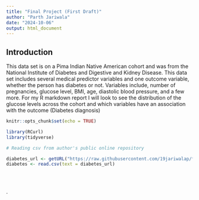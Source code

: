 ```yaml
---
title: "Final Project (First Draft)"
author: "Parth Jariwala"
date: "2024-10-06"
output: html_document
---
```

## Introduction

This data set is on a Pima Indian Native American cohort and was from the National Institute of Diabetes and Digestive and Kidney Disease. This data set includes several medical predictor variables and one outcome variable, whether the person has diabetes or not. Variables include, number of pregnancies, glucose level, BMI, age, diastolic blood pressure, and a few more. For my R markdown report I will look to see the distribution of the glucose levels across the cohort and which variables have an association with the outcome (Diabetes diagnosis)

```r
knitr::opts_chunk$set(echo = TRUE)
```

```r
library(RCurl)
library(tidyverse)

# Reading csv from author's public online repository

diabetes_url <- getURL("https://raw.githubusercontent.com/19jariwalap/final_project_DATA550/refs/heads/main/diabetes.csv")
diabetes <- read.csv(text = diabetes_url)

```

```r

```

## 

```r
```

.
